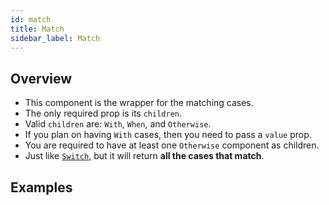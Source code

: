 ```yaml
---
id: match
title: Match
sidebar_label: Match
---
```



## Overview

- This component is the wrapper for the matching cases.
- The only required prop is its `children`.
- Valid `children` are: `With`, `When`, and `Otherwise`.
- If you plan on having `With` cases, then you need to pass a `value` prop.
- You are required to have at least one `Otherwise` component as children.
- Just like [`Switch`](/docs/overview/components/switch), but it will return
  **all the cases that match**.

## Examples

<CodePlayground
  id="react-matchez-examples-match-qqbd4"
  file="/src/Example.tsx"
/>
